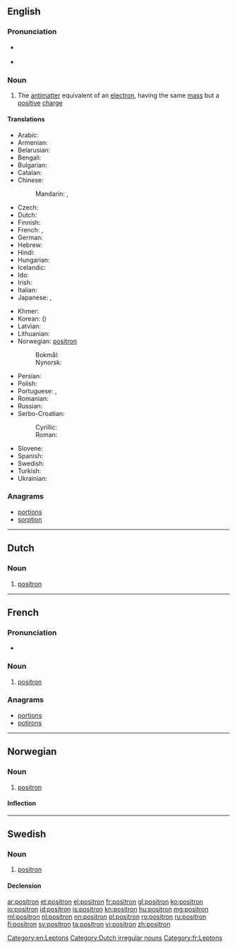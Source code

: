 {{also|Positron|positrón}}
==English==

===Pronunciation===
* {{a|UK}} {{IPA|/ˈpɒz.ɪ.trɒn/}}
* {{a|US}} {{IPA|/ˈpɑ.zɪ.trɑn/}}

===Noun===
{{en-noun}}

# {{context|particles}} The [[antimatter]] equivalent of an [[electron]], having the same [[mass]] but a [[positive]] [[charge]]

====Translations====
{{trans-top|positron}}
* Arabic: {{t-|ar|بوزيترون|m|tr=buzitruun|sc=Arab}}
* Armenian: {{t-|hy|պոզիտրոն|tr=pozitron}}
* Belarusian: {{t-|be|пазітрон|m|tr=pazitrón|sc=Cyrl}}
* Bengali: {{t-|bn|পজিট্রন|tr=pôjiţrôn|sc=Beng}}
* Bulgarian: {{t-|bg|позитрон|m|tr=pozitrón|sc=Cyrl}}
* Catalan: {{t+|ca|positró|m}}
* Chinese:
*: Mandarin: {{t|cmn|正電子|sc=Hani}}, {{t|cmn|正电子|tr=zhèngdiànzǐ|sc=Hani}}
* Czech: {{t-|cs|pozitron|m}}
* Dutch: {{t+|nl|positron}}
* Finnish: {{t-|fi|positroni}}
* French: {{t+|fr|positron|m}}, {{t+|fr|positon|m}}
* German: {{t+|de|Positron|n}}
* Hebrew: {{t+|he|פוזיטרון|sc=Hebr}}
* Hindi: {{t-|hi|धनाणु|tr=dhanaanu|sc=Deva}}
* Hungarian: {{t-|hu|pozitron}}
* Icelandic: {{t-|is|jáeind|f}}
* Ido: {{t+|io|antielektrono}}
* Irish: {{t-|ga|posatrón|m}}
* Italian: {{t-|it|positrone|m}}
* Japanese: {{t-|ja|陽電子|tr=ようでんし, yōdenshi|sc=Jpan}}, {{t-|ja|ポジトロン|tr=pojitoron|sc=Jpan}}
{{trans-mid}}
* Khmer: {{t-|km|វិជ្ជមានាណូ|tr=vijjea’mien-e-anoo|sc=Khmr}}
* Korean: {{t+|ko|양전자|tr=yangjeonja|sc=Kore}} ({{t+|ko|陽電子|sc=Kore}})
* Latvian: {{t-|lv|pozitrons|m}}
* Lithuanian: {{t-|lt|pozitronas|m}}
* Norwegian: [[#Norwegian|positron]]
*: Bokmål: {{t-|nb|positron}}
*: Nynorsk: {{t+|nn|positron}}
* Persian: {{t-|fa|پوزیترون|tr=positron|sc=fa-Arab}}
* Polish: {{t-|pl|pozyton|m}}
* Portuguese: {{qualifier|Brazil}} {{t+|pt|pósitron|m}}, {{qualifier|Portugal}} {{t-|pt|positrão|m}}
* Romanian: {{t+|ro|pozitron|m}}
* Russian: {{t+|ru|позитрон|m|tr=pozitrón}}
* Serbo-Croatian:
*: Cyrillic: {{t-|sh|позитрон}}
*: Roman: {{t-|sh|pozitron|m}}
* Slovene: {{t+|sl|pozitron|m}}
* Spanish: {{t+|es|positrón|m}}
* Swedish: {{t+|sv|positron}}
* Turkish: {{t+|tr|pozitron}}
* Ukrainian: {{t-|uk|позитрон|m|tr=pozytrón|sc=Cyrl}}
{{trans-bottom}}

===Anagrams===
* [[portions#English|portions]]
* [[sorption#English|sorption]]

[[Category:en:Leptons]]

----

==Dutch==
{{wikipedia|lang=nl}}

===Noun===
{{nl-noun|n|positronen|-}}

# {{context|physics|lang=nl}} [[#English|positron]]

[[Category:Dutch irregular nouns]]

----

==French==

===Pronunciation===
* {{audio|Fr-Paris--positron.ogg|Audio (Paris)}}

===Noun===
{{fr-noun|m}}

# {{context|particles|lang=fr}} [[positron#English|positron]]

===Anagrams===
* [[portions#French|portions]]
* [[potirons#French|potirons]]

[[Category:fr:Leptons]]

----

==Norwegian==

===Noun===
{{head|no|noun|g=n}}

# [[#English|positron]]

====Inflection====
{{no-noun-infl|nb-class=n3|nn-class=n1}}

----

==Swedish==

===Noun===
{{sv-noun|g=c}}

# [[#English|positron]]

====Declension====
{{sv-noun-reg-er}}

[[ar:positron]]
[[et:positron]]
[[el:positron]]
[[fr:positron]]
[[gl:positron]]
[[ko:positron]]
[[io:positron]]
[[id:positron]]
[[is:positron]]
[[kn:positron]]
[[hu:positron]]
[[mg:positron]]
[[ml:positron]]
[[nl:positron]]
[[nn:positron]]
[[pl:positron]]
[[ro:positron]]
[[ru:positron]]
[[fi:positron]]
[[sv:positron]]
[[ta:positron]]
[[vi:positron]]
[[zh:positron]]